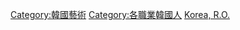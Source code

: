 {{Commonscat|Artists from South Korea}}

[[Category:韓國藝術|Category:韓國藝術]]
[[Category:各職業韓國人|Category:各職業韓國人]]
[[Category:朝鮮半島藝術家|Korea, R.O.]]